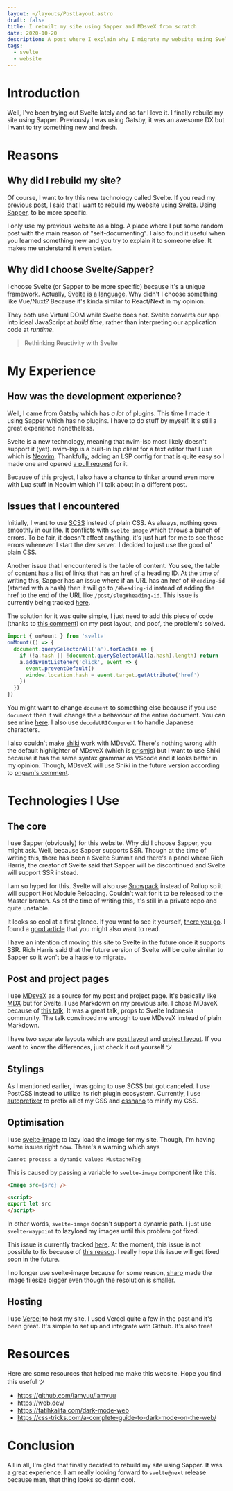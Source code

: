 ```yaml
---
layout: ~/layouts/PostLayout.astro
draft: false
title: I rebuilt my site using Sapper and MDsveX from scratch
date: 2020-10-20
description: A post where I explain why I migrate my website using Svelte/Sapper
tags:
  - svelte
  - website
---
```


<script>
</script>

# Introduction
Well, I've been trying out Svelte lately and so far I love it. I finally rebuild my site using Sapper. Previously I was using Gatsby, it was an awesome DX but I want to try something new and fresh.

# Reasons
## Why did I rebuild my site?
Of course, I want to try this new technology called Svelte. If you read my [previous post](https://elianiva.my.id/post/my-experience-with-svelte), I said that I want to rebuild my website using [Svelte](https://svelte.dev). Using [Sapper](https://sapper.svelte.dev), to be more specific.

I only use my previous website as a blog. A place where I put some random post with the main reason of "self-documenting". I also found it useful when you learned something new and you try to explain it to someone else. It makes me understand it even better.

## Why did I choose Svelte/Sapper?
I choose Svelte (or Sapper to be more specific) because it's a unique framework. Actually, [Svelte is a language](https://gist.github.com/Rich-Harris/0f910048478c2a6505d1c32185b61934). Why didn't I choose something like Vue/Nuxt? Because it's kinda similar to React/Next in my opinion.

They both use Virtual DOM while Svelte does not. Svelte converts our app into ideal JavaScript at _build time_, rather than interpreting our application code at _runtime_.

> Rethinking Reactivity with Svelte

# My Experience
## How was the development experience?
Well, I came from Gatsby which has _a lot_ of plugins. This time I made it using Sapper which has no plugins. I have to do stuff by myself. It's still a great experience nonetheless.

Svelte is a new technology, meaning that nvim-lsp most likely doesn't support it (yet). nvim-lsp is a built-in lsp client for a text editor that I use which is [Neovim](https://neovim.io). Thankfully, adding an LSP config for that is quite easy so I made one and opened [a pull request](https://github.com/neovim/nvim-lspconfig/pull/385) for it.

Because of this project, I also have a chance to tinker around even more with Lua stuff in Neovim which I'll talk about in a different post.

## Issues that I encountered
Initially, I want to use [SCSS](https://sass-lang.com/) instead of plain CSS. As always, nothing goes smoothly in our life. It conflicts with `svelte-image` which throws a bunch of errors. To be fair, it doesn't affect anything, it's just hurt for me to see those errors whenever I start the dev server. I decided to just use the good ol' plain CSS.

Another issue that I encountered is the table of content. You see, the table of content has a list of links that has an href of a heading ID. At the time of writing this, Sapper has an issue where if an URL has an href of `#heading-id` (started with a hash) then it will go to `/#heading-id` instead of adding the href to the end of the URL like `/post/slug#heading-id`. This issue is currently being tracked [here](https://github.com/sveltejs/sapper/issues/331).

The solution for it was quite simple, I just need to add this piece of code (thanks to [this comment](https://github.com/sveltejs/sapper/issues/331#issuecomment-706627790)) on my post layout, and poof, the problem's solved.

```javascript
import { onMount } from 'svelte'
onMount(() => {
  document.querySelectorAll('a').forEach(a => {
    if (!a.hash || !document.querySelectorAll(a.hash).length) return
    a.addEventListener('click', event => {
      event.preventDefault()
      window.location.hash = event.target.getAttribute('href')
    })
  })
})
```

You might want to change `document` to something else because if you use `document` then it will change the `a` behaviour of the entire document. You can see mine [here](https://github.com/elianiva/elianiva.my.id/blob/a0c824de5b372ff210a1e3f44d10ef80e2be4190/src/layouts/post.svelte#L340-L356).
I also use `decodeURIComponent` to handle Japanese characters.

I also couldn't make [shiki](https://shiki.matsu.io) work with MDsveX. There's nothing wrong with the default highlighter of MDsveX (which is [prismjs](https://prismjs.com)) but I want to use Shiki because it has the same syntax grammar as VScode and it looks better in my opinion. Though, MDsveX will use Shiki in the future version according to [pngwn's comment](https://github.com/pngwn/MDsveX/issues/139#issuecomment-688478536).

# Technologies I Use
## The core
I use Sapper (obviously) for this website. Why did I choose Sapper, you might ask. Well, because Sapper supports SSR. Though at the time of writing this, there has been a Svelte Summit and there's a panel where Rich Harris, the creator of Svelte said that Sapper will be discontinued and Svelte will support SSR instead.

I am so hyped for this. Svelte will also use [Snowpack](https://snowpack.dev) instead of Rollup so it will support Hot Module Reloading. Couldn't wait for it to be released to the Master branch. As of the time of writing this, it's still in a private repo and quite unstable.

It looks so cool at a first glance. If you want to see it yourself, [there you go](https://www.youtube.com/watch?v=qSfdtmcZ4d0&t=53s). I found a [good article](https://codechips.me/snowpack-svelte-typescript-tailwindcss/) that you might also want to read.

I have an intention of moving this site to Svelte in the future once it supports SSR. Rich Harris said that the future version of Svelte will be quite similar to Sapper so it won't be a hassle to migrate.

## Post and project pages
I use [MDsveX](https://mdsvex.com) as a source for my post and project page. It's basically like [MDX](https://mdxjs.com/) but for Svelte. I use Markdown on my previous site. I chose MDsveX because of [this talk](https://www.youtube.com/watch?v=Tr9wJYvnA24). It was a great talk, props to Svelte Indonesia community. The talk convinced me enough to use MDsveX instead of plain Markdown.

I have two separate layouts which are [post layout](https://github.com/elianiva/elianiva.my.id/blob/master/src/layouts/post.svelte) and [project layout](https://github.com/elianiva/elianiva.me/blob/master/src/layouts/project.svelte). If you want to know the differences, just check it out yourself ツ

## Stylings
As I mentioned earlier, I was going to use SCSS but got canceled. I use PostCSS instead to utilize its rich plugin ecosystem. Currently, I use [autoprefixer](https://github.com/postcss/autoprefixer) to prefix all of my CSS and [cssnano](https://cssnano.co/) to minify my CSS.

## Optimisation
I use [svelte-image](https://github.com/matyunya/svelte-image) to lazy load the image for my site. Though, I'm having some issues right now. There's a warning which says

```
Cannot process a dynamic value: MustacheTag
```

This is caused by passing a variable to `svelte-image` component like this.

```html
<Image src={src} />

<script>
export let src
</script>
```

In other words, `svelte-image` doesn't support a dynamic path. I just use `svelte-waypoint` to lazyload my images until this problem got fixed.

This issue is currently tracked [here](https://github.com/matyunya/svelte-image/issues/6). At the moment, this issue is not possible to fix because of [this reason](https://github.com/matyunya/svelte-image/issues/31#issuecomment-550711822). I really hope this issue will get fixed soon in the future.

<Update date="2020-11-12">

I no longer use svelte-image because for some reason, [sharp](https://github.com/lovell/sharp) made the image filesize bigger even though the resolution is smaller.

</Update>

## Hosting
I use [Vercel](https://vercel.com) to host my site. I used Vercel quite a few in the past and it's been great. It's simple to set up and integrate with Github. It's also free!

# Resources
Here are some resources that helped me make this website. Hope you find this useful ツ

- https://github.com/iamyuu/iamyuu
- https://web.dev/
- https://fatihkalifa.com/dark-mode-web
- https://css-tricks.com/a-complete-guide-to-dark-mode-on-the-web/

# Conclusion
All in all, I'm glad that finally decided to rebuild my site using Sapper. It was a great experience. I am really looking forward to `svelte@next` release because man, that thing looks so damn cool.
